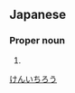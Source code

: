 ==Japanese==
{{ja-kanjitab|けん|いち|ろう|yomi=o}}

===Proper noun===
{{ja-pos|proper|けんいちろう}}

# {{given name|male|lang=ja}}

[[Category:Japanese male given names|けんいちろう]]